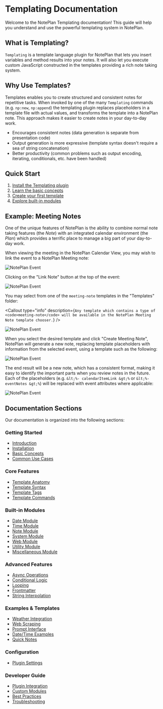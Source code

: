 
# Templating Documentation

Welcome to the NotePlan Templating documentation! This guide will help you understand and use the powerful templating system in NotePlan.

## What is Templating?

`Templating` is a template language plugin for NotePlan that lets you insert variables and method results into your notes. It will also let you execute custom JavaScript constructed in the templates providing a rich note taking system.

## Why Use Templates?

Templates enables you to create structured and consistent notes for repetitive tasks. When invoked by one of the many `Templating` commands (e.g. `np:new`, `np:append`) the templating plugin replaces placeholders in a template file with actual values, and transforms the template into a NotePlan note. This approach makes it easier to create notes in your day-to-day work.

- Encourages consistent notes (data generation is separate from presentation code)
- Output generation is more expressive (template syntax doesn't require a sea of string concatenation)
- Better productivity (common problems such as output encoding, iterating, conditionals, etc. have been handled)

## Quick Start

1. [Install the Templating plugin](/getting-started/templating-installation)
2. [Learn the basic concepts](/getting-started/templating-terminology)
3. [Create your first template](/core-features/templating-anatomy)
4. [Explore built-in modules](/built-in-modules/templating-modules-date)

## Example: Meeting Notes

One of the unique features of NotePlan is the ability to combine normal note taking features (the _Note_) with an integrated calendar environment (the _Plan_) which provides a terrific place to manage a big part of your day-to-day work.

When viewing the meeting in the NotePlan Calendar View, you may wish to link the event to a NotePlan Meeting note:

<img src={noteplanevent.src} alt="NotePlan Event" />

Clicking on the "Link Note" button at the top of the event:

<img src={linknote.src} alt="NotePlan Event" />

You may select from one of the `meeting-note` templates in the "Templates" folder:

<Callout
  type="info"
  description={`
Any template which contains a type of <code>meeting-note</code> will be available in the NotePlan Meeting Note template chooser.
  `}
/>

<img src={choosetemplate.src} alt="NotePlan Event" />

When you select the desired template and click "Create Meeting Note", NotePlan will generate a new note, replacing template placeholders with information from the selected event, using a template such as the following:

<img src={meetingnotetemplate.src} alt="NotePlan Event" />

The end result will be a new note, which has a consistent format, making it easy to identify the important parts when you review notes in the future. Each of the placeholders (e.g. `&lt;%- calendarItemLink &gt;%` or `&lt;%- eventNotes &gt;%`) will be replaced with event attributes where applicable:

<img src={meetingnote.src} alt="NotePlan Event" />

## Documentation Sections

Our documentation is organized into the following sections:

### Getting Started

- [Introduction](/getting-started/templating-intro)
- [Installation](/getting-started/templating-installation)
- [Basic Concepts](/getting-started/templating-terminology)
- [Common Use Cases](/getting-started/templating-miscellaneous)

### Core Features

- [Template Anatomy](/core-features/templating-anatomy)
- [Template Syntax](/core-features/templating-syntax)
- [Template Tags](/core-features/templating-tags)
- [Template Commands](/core-features/templating-commands)

### Built-in Modules

- [Date Module](/built-in-modules/templating-modules-date)
- [Time Module](/built-in-modules/templating-modules-time)
- [Note Module](/built-in-modules/templating-modules-note)
- [System Module](/built-in-modules/templating-modules-system)
- [Web Module](/built-in-modules/templating-modules-web)
- [Utility Module](/built-in-modules/templating-modules-utility)
- [Miscellaneous Module](/built-in-modules/templating-modules-miscellaneous)

### Advanced Features

- [Async Operations](/advanced-features/templating-examples-async)
- [Conditional Logic](/advanced-features/templating-examples-conditional)
- [Looping](/advanced-features/templating-examples-looping)
- [Frontmatter](/advanced-features/templating-examples-frontmatter)
- [String Interpolation](/advanced-features/templating-examples-string-interpolation)

### Examples & Templates

- [Weather Integration](/examples-templates/templating-examples-js-weather)
- [Web Scraping](/examples-templates/templating-examples-web)
- [Prompt Interface](/examples-templates/templating-examples-prompt)
- [Date/Time Examples](/examples-templates/templating-examples-datetime)
- [Quick Notes](/examples-templates/templating-quicknotes)

### Configuration

- [Plugin Settings](/configuration/templating-settings)

### Developer Guide

- [Plugin Integration](/developer-guide/templating-examples-js-weather)
- [Custom Modules](/developer-guide/templating-examples-web)
- [Best Practices](/developer-guide/templating-examples-prompt)
- [Troubleshooting](/developer-guide/templating-examples-datetime)
